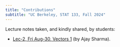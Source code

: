 ```yaml
---
title: "Contributions"
subtitle: "UC Berkeley, STAT 133, Fall 2024"
---
```


Lecture notes taken, and kindly shared, by students:

- <a href="lecnotes/lec2-vectors1-by-ajay-sharma.pdf" target="_blank">Lec-2, Fri Aug-30, Vectors 1</a> (by Ajay Sharma).